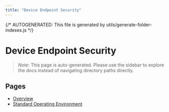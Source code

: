 ```yaml
---
title: "Device Endpoint Security"
---
```


{/* AUTOGENERATED: This file is generated by utils/generate-folder-indexes.js */}

# Device Endpoint Security

> _Note:_ This page is auto-generated. Please use the sidebar to explore the docs instead of
> navigating directory paths directly.

## Pages

- [Overview](/opsec/old/device-endpoint-security/overview)
- [Standard Operating Environment](/opsec/old/device-endpoint-security/standard-operating-environment)
